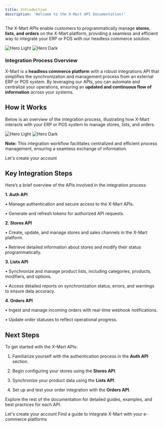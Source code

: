```yaml
---
title: Introduction
description: 'Welcome to the X-Mart API Documentation!'
---
```


The X-Mart APIs enable customers to programmatically manage **stores**, **lists**, **and** **orders** on the X-Mart platform, providing a seamless and efficient way to integrate your ERP or POS with our headless commerce solution.


<img
  className="block dark:hidden"
  src="https://s3.us-east-2.amazonaws.com/admin.artisncore.dev/products/logonegro.png"
  alt="Hero Light"
/>
<img
  className="hidden dark:block"
  src="https://s3.us-east-2.amazonaws.com/admin.artisncore.dev/products/logorojo.png"
  alt="Hero Dark"
/>


### Integration Process Overview

X-Mart is a **headless commerce platform** with a robust integrations API that simplifies the synchronization and management process from an external ERP or POS system. By leveraging our APIs, you can automate and centralize your operations, ensuring an **updated and continuous flow of information** across your systems.

## How it Works

Below is an overview of the integration process, illustrating how X-Mart interacts with your ERP or POS system to manage stores, lists, and orders.

<img
  className="block dark:hidden"
  src="https://s3.us-east-1.amazonaws.com/admin.kfc.production/fondoclaroful.png"
  alt="Hero Light"
/>
<img
  className="hidden dark:block"
  src="https://s3.us-east-1.amazonaws.com/admin.kfc.production/fondoclaroosc.png"
  alt="Hero Dark"
/>

**Note:** This integration workflow facilitates centralized and efficient process management, ensuring a seamless exchange of information.

<CardGroup cols={2}>
  <Card
    title="Create an account"
    icon="Key"
    href="https://app.x-mart.io/auth/signin"
  >
    Let's create your account
  </Card>
</CardGroup>



## Key Integration Steps

Here’s a brief overview of the APIs involved in the integration process:

**1. Auth API**

• Manage authentication and secure access to the X-Mart APIs.

• Generate and refresh tokens for authorized API requests.


**2. Stores API**

• Create, update, and manage stores and sales channels in the X-Mart platform.

• Retrieve detailed information about stores and modify their status programmatically.

**3. Lists API**

• Synchronize and manage product lists, including categories, products, modifiers, and options.

• Access detailed reports on synchronization status, errors, and warnings to ensure data accuracy.

**4. Orders API**

• Ingest and manage incoming orders with real-time webhook notifications.

• Update order statuses to reflect operational progress.

## Next Steps

To get started with the X-Mart APIs:

1. Familiarize yourself with the authentication process in the **Auth API** section.

2. Begin configuring your stores using the **Stores API**.

3. Synchronize your product data using the **Lists API**.

4. Set up and test your order integration with the **Orders API**.

Explore the rest of the documentation for detailed guides, examples, and best practices for each API.



<CardGroup cols={2}>
  <Card
    title="Create an account"
    icon="Key"
    href="https://app.x-mart.io/auth/signin"
  >
    Let's create your account
  </Card>
  <Card
    title="Developer guides"
    icon="book-open"
    href="https://docs.x-mart.io/api-reference/authentication/login/post"
  >
    Find a guide to integrate X-Mart with your e-commerce platforms
  </Card>
</CardGroup>
